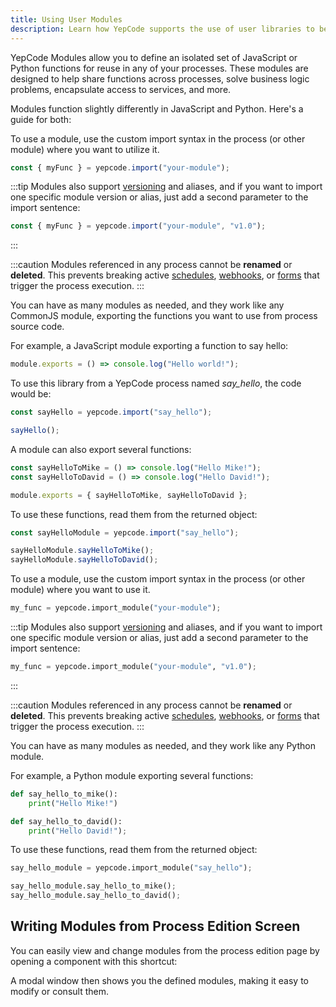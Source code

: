 ```yaml
---
title: Using User Modules
description: Learn how YepCode supports the use of user libraries to be used in processes.
---
```



YepCode Modules allow you to define an isolated set of JavaScript or Python functions for reuse in any of your processes. These modules are designed to help share functions across processes, solve business logic problems, encapsulate access to services, and more.

<Screenshot src="modules-list.png" />

Modules function slightly differently in JavaScript and Python. Here's a guide for both:

<Tabs syncKey="programming-language">
  <TabItem label="JavaScript" icon="seti:javascript">
To use a module, use the custom import syntax in the process (or other module) where you want to utilize it.

```js
const { myFunc } = yepcode.import("your-module");
```

:::tip
Modules also support [versioning](/docs/processes/process-versioning) and aliases, and if you want to import one specific module version or alias, just add a second parameter to the import sentence:

```js
const { myFunc } = yepcode.import("your-module", "v1.0");
```
:::

:::caution
Modules referenced in any process cannot be **renamed** or **deleted**. This prevents breaking active [schedules](/docs/executions/scheduled), [webhooks](/docs/executions/webhooks), or [forms](/docs/forms) that trigger the process execution.
:::

You can have as many modules as needed, and they work like any CommonJS module, exporting the functions you want to use from process source code.

For example, a JavaScript module exporting a function to say hello:

```js
module.exports = () => console.log("Hello world!");
```

To use this library from a YepCode process named _say_hello_, the code would be:

```js
const sayHello = yepcode.import("say_hello");

sayHello();
```

A module can also export several functions:

```js
const sayHelloToMike = () => console.log("Hello Mike!");
const sayHelloToDavid = () => console.log("Hello David!");

module.exports = { sayHelloToMike, sayHelloToDavid };
```

To use these functions, read them from the returned object:

```js
const sayHelloModule = yepcode.import("say_hello");

sayHelloModule.sayHelloToMike();
sayHelloModule.sayHelloToDavid();
```
  </TabItem>
  <TabItem label="Python" icon="seti:python">
To use a module, use the custom import syntax in the process (or other module) where you want to use it.

```py
my_func = yepcode.import_module("your-module");
```

:::tip
Modules also support [versioning](/docs/processes/process-versioning) and aliases, and if you want to import one specific module version or alias, just add a second parameter to the import sentence:

```py
my_func = yepcode.import_module("your-module", "v1.0");
```
:::

:::caution
Modules referenced in any process cannot be **renamed** or **deleted**. This prevents breaking active [schedules](/docs/executions/scheduled), [webhooks](/docs/executions/webhooks), or [forms](/docs/forms) that trigger the process execution.
:::

You can have as many modules as needed, and they work like any Python module.

For example, a Python module exporting several functions:

```py
def say_hello_to_mike():
    print("Hello Mike!")

def say_hello_to_david():
    print("Hello David!");
```

To use these functions, read them from the returned object:

```py
say_hello_module = yepcode.import_module("say_hello");

say_hello_module.say_hello_to_mike();
say_hello_module.say_hello_to_david();
```
  </TabItem>
</Tabs>

## Writing Modules from Process Edition Screen

You can easily view and change modules from the process edition page by opening a component with this shortcut:

<Screenshot src="modules-source-code-bottom-bar.png" />

A modal window then shows you the defined modules, making it easy to modify or consult them.

<Screenshot src="modules-from-editor.png" />
